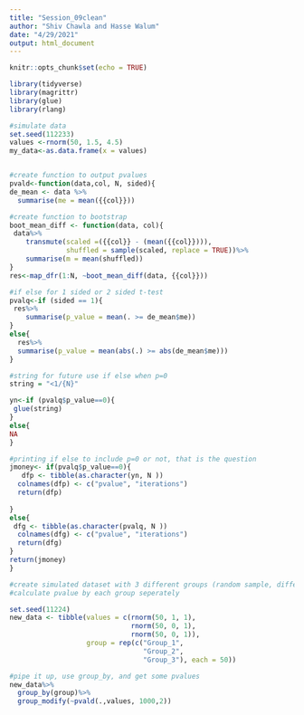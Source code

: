 ```yaml
---
title: "Session_09clean"
author: "Shiv Chawla and Hasse Walum"
date: "4/29/2021"
output: html_document
---
```


```r
knitr::opts_chunk$set(echo = TRUE)
```


```r
library(tidyverse)
library(magrittr)
library(glue)
library(rlang)

#simulate data
set.seed(112233)
values <-rnorm(50, 1.5, 4.5)
my_data<-as.data.frame(x = values)


#create function to output pvalues
pvald<-function(data,col, N, sided){
de_mean <- data %>% 
  summarise(me = mean({{col}}))

#create function to bootstrap
boot_mean_diff <- function(data, col){
 data%>% 
    transmute(scaled =({{col}} - (mean({{col}}))),
              shuffled = sample(scaled, replace = TRUE))%>% 
    summarise(m = mean(shuffled))
}  
res<-map_dfr(1:N, ~boot_mean_diff(data, {{col}}))

#if else for 1 sided or 2 sided t-test
pvalq<-if (sided == 1){
 res%>%
    summarise(p_value = mean(. >= de_mean$me))
}
else{
  res%>%
  summarise(p_value = mean(abs(.) >= abs(de_mean$me)))
}

#string for future use if else when p=0
string = "<1/{N}"

yn<-if (pvalq$p_value==0){
 glue(string)
}
else{
NA
}

#printing if else to include p=0 or not, that is the question
jmoney<- if(pvalq$p_value==0){
   dfp <- tibble(as.character(yn, N ))
  colnames(dfp) <- c("pvalue", "iterations")
  return(dfp)
  
}
else{
 dfg <- tibble(as.character(pvalq, N ))
  colnames(dfg) <- c("pvalue", "iterations")
  return(dfg)
}
return(jmoney)
}

#create simulated dataset with 3 different groups (random sample, different means) 
#calculate pvalue by each group seperately 

set.seed(11224)
new_data <- tibble(values = c(rnorm(50, 1, 1),
                              rnorm(50, 0, 1),
                              rnorm(50, 0, 1)), 
                   group = rep(c("Group_1", 
                                 "Group_2", 
                                 "Group_3"), each = 50))

#pipe it up, use group_by, and get some pvalues 
new_data%>%
  group_by(group)%>%
  group_modify(~pvald(.,values, 1000,2))


```

